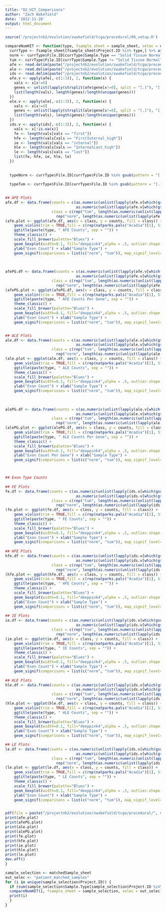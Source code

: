 ```yaml
---
title: "02_HIT_Comparisons"
author: "Zach Wakefield"
date: '2022-11-28'
output: html_document
---
```


```r
source('/projectnb2/evolution/zwakefield/tcga/procedural/00_setup.R')
```

```r
compareNumHIT <- function(type, fsample_sheet = sample_sheet, selec = out_selec) {
  currType <- fsample_sheet[fsample_sheet$Project.ID %in% type,] %>% arrange(Case.ID)
  norm <- currType$File.ID[currType$Sample.Type == "Solid Tissue Normal"]
  tum <- currType$File.ID[currType$Sample.Type != "Solid Tissue Normal"]
  afe <- read.delim(paste("/projectnb2/evolution/zwakefield/tcga/procedural/", selec, "/dfs/", type, "_afe_df.txt", sep = ""), sep = " ")
  ale <- read.delim(paste("/projectnb2/evolution/zwakefield/tcga/procedural/", selec, "/dfs/", type, "_ale_df.txt", sep = ""), sep = " ")
  ids <- read.delim(paste("/projectnb2/evolution/zwakefield/tcga/procedural/", selec, "/dfs/", type, "_id_df.txt", sep = ""), sep = " ")
  afe.v <- apply(afe[,-c(1:3)], 2, function(x) {
    vals <- x[x!=0]
    genes <- unlist(lapply(strsplit(afe$gene[x!=0], split = "[.]"), "[[", 1))
    list(length(vals), length(genes)/length(unique(genes)))
  })
  ale.v <- apply(ale[,-c(1:3)], 2, function(x) {
    vals <- x[x!=0]
    genes <- unlist(lapply(strsplit(ale$gene[x!=0], split = "[.]"), "[[", 1))
    list(length(vals), length(genes)/length(unique(genes)))
  })
  ids.v <- apply(ids[,-c(1:3)], 2, function(x) {
    vals <- x[!is.na(x)]
    fe <- length(vals[vals == "first"])
    hfe <- length(vals[vals == "FirstInternal_high"])
    ie <- length(vals[vals == "internal"])
    hle <- length(vals[vals == "InternalLast_high"])
    le <- length(vals[vals == "last"])
    list(fe, hfe, ie, hle, le)
  })
  
  
  typeNorm <- currType$File.ID[currType$File.ID %in% gsub(pattern = "[.]", replacement = "-", unlist(lapply(strsplit(colnames(afe)[-c(1:3)], split = "PSI."), "[[", 2))) & currType$Sample.Type == "Solid Tissue Normal"]
  
  typeTum <- currType$File.ID[currType$File.ID %in% gsub(pattern = "[.]", replacement = "-", unlist(lapply(strsplit(colnames(afe)[-c(1:3)], split = "PSI."), "[[", 2))) & currType$Sample.Type != "Solid Tissue Normal"]
  

## AFE Plots
afe.df <- data.frame(counts = c(as.numeric(unlist(lapply(afe.v[which(gsub(pattern = "[.]", replacement = "-", unlist(lapply(strsplit(colnames(afe)[-c(1:3)], split = "PSI."), "[[", 2))) %in% tum)], "[[", 1))),
                                as.numeric(unlist(lapply(afe.v[which(gsub(pattern = "[.]", replacement = "-", unlist(lapply(strsplit(colnames(afe)[-c(1:3)], split = "PSI."), "[[", 2))) %in% norm)], "[[", 1)))),
                     class = c(rep("tum", length(as.numeric(unlist(lapply(afe.v[which(gsub(pattern = "[.]", replacement = "-", unlist(lapply(strsplit(colnames(afe)[-c(1:3)], split = "PSI."), "[[", 2))) %in% tum)], "[[", 1))))),
                       rep("norm", length(as.numeric(unlist(lapply(afe.v[which(gsub(pattern = "[.]", replacement = "-", unlist(lapply(strsplit(colnames(afe)[-c(1:3)], split = "PSI."), "[[", 2))) %in% norm)], "[[", 1)))))))
(afe.plot <- ggplot(afe.df, aes(x = class, y = counts, fill = class)) + 
    geom_violin(trim = TRUE,fill = c(rep(natparks.pals("Acadia")[1], 512), rep(natparks.pals("Acadia")[9], 512))) + 
    ggtitle(paste(type, " AFE Counts", sep = "")) + 
    theme_classic() + 
    scale_fill_brewer(palette="Blues") +
    geom_boxplot(width=0.1, fill="deeppink4",alpha = .5, outlier.shape = NA, color = "#FFDB6D") +
    ylab("Exon Count") + xlab("Sample Type") + 
    geom_signif(comparisons = list(c("norm", "tum")), map_signif_level=TRUE))
  
  
  
afePG.df <- data.frame(counts = c(as.numeric(unlist(lapply(afe.v[which(gsub(pattern = "[.]", replacement = "-", unlist(lapply(strsplit(colnames(afe)[-c(1:3)], split = "PSI."), "[[", 2))) %in% tum)], "[[", 2))),
                                as.numeric(unlist(lapply(afe.v[which(gsub(pattern = "[.]", replacement = "-", unlist(lapply(strsplit(colnames(afe)[-c(1:3)], split = "PSI."), "[[", 2))) %in% norm)], "[[", 2)))),
                     class = c(rep("tum", length(as.numeric(unlist(lapply(afe.v[which(gsub(pattern = "[.]", replacement = "-", unlist(lapply(strsplit(colnames(afe)[-c(1:3)], split = "PSI."), "[[", 2))) %in% tum)], "[[", 2))))),
                       rep("norm", length(as.numeric(unlist(lapply(afe.v[which(gsub(pattern = "[.]", replacement = "-", unlist(lapply(strsplit(colnames(afe)[-c(1:3)], split = "PSI."), "[[", 2))) %in% norm)], "[[", 2)))))))
(afePG.plot <- ggplot(afePG.df, aes(x = class, y = counts, fill = class)) + 
    geom_violin(trim = TRUE,fill = c(rep(natparks.pals("Acadia")[1], 512), rep(natparks.pals("Acadia")[9], 512))) + 
    ggtitle(paste(type, " AFE Counts Per Gene", sep = "")) + 
    theme_classic() + 
    scale_fill_brewer(palette="Blues") +
    geom_boxplot(width=0.1, fill="deeppink4",alpha = .5, outlier.shape = NA, color = "#FFDB6D") +
    ylab("Exon Count") + xlab("Sample Type") + 
    geom_signif(comparisons = list(c("norm", "tum")), map_signif_level=TRUE))


## ALE Plots
ale.df <- data.frame(counts = c(as.numeric(unlist(lapply(ale.v[which(gsub(pattern = "[.]", replacement = "-", unlist(lapply(strsplit(colnames(afe)[-c(1:3)], split = "PSI."), "[[", 2))) %in% tum)], "[[", 1))),
                                as.numeric(unlist(lapply(ale.v[which(gsub(pattern = "[.]", replacement = "-", unlist(lapply(strsplit(colnames(afe)[-c(1:3)], split = "PSI."), "[[", 2))) %in% norm)], "[[", 1)))),
                     class = c(rep("tum", length(as.numeric(unlist(lapply(ale.v[which(gsub(pattern = "[.]", replacement = "-", unlist(lapply(strsplit(colnames(afe)[-c(1:3)], split = "PSI."), "[[", 2))) %in% tum)], "[[", 1))))),
                       rep("norm", length(as.numeric(unlist(lapply(ale.v[which(gsub(pattern = "[.]", replacement = "-", unlist(lapply(strsplit(colnames(afe)[-c(1:3)], split = "PSI."), "[[", 2))) %in% norm)], "[[", 1)))))))
(ale.plot <- ggplot(ale.df, aes(x = class, y = counts, fill = class)) + 
    geom_violin(trim = TRUE,fill = c(rep(natparks.pals("Acadia")[1], 512), rep(natparks.pals("Acadia")[9], 512))) + 
    ggtitle(paste(type, " ALE Counts", sep = "")) + 
    theme_classic() + 
    scale_fill_brewer(palette="Blues") +
    geom_boxplot(width=0.1, fill="deeppink4",alpha = .5, outlier.shape = NA, color = "#FFDB6D") +
    ylab("Exon Count") + xlab("Sample Type") + 
    geom_signif(comparisons = list(c("norm", "tum")), map_signif_level=TRUE))
  
  
  
alePG.df <- data.frame(counts = c(as.numeric(unlist(lapply(ale.v[which(gsub(pattern = "[.]", replacement = "-", unlist(lapply(strsplit(colnames(afe)[-c(1:3)], split = "PSI."), "[[", 2))) %in% tum)], "[[", 2))),
                                as.numeric(unlist(lapply(ale.v[which(gsub(pattern = "[.]", replacement = "-", unlist(lapply(strsplit(colnames(afe)[-c(1:3)], split = "PSI."), "[[", 2))) %in% norm)], "[[", 2)))),
                     class = c(rep("tum", length(as.numeric(unlist(lapply(ale.v[which(gsub(pattern = "[.]", replacement = "-", unlist(lapply(strsplit(colnames(afe)[-c(1:3)], split = "PSI."), "[[", 2))) %in% tum)], "[[", 2))))),
                       rep("norm", length(as.numeric(unlist(lapply(ale.v[which(gsub(pattern = "[.]", replacement = "-", unlist(lapply(strsplit(colnames(afe)[-c(1:3)], split = "PSI."), "[[", 2))) %in% norm)], "[[", 2)))))))
(alePG.plot <- ggplot(alePG.df, aes(x = class, y = counts, fill = class)) + 
    geom_violin(trim = TRUE,fill = c(rep(natparks.pals("Acadia")[1], 512), rep(natparks.pals("Acadia")[9], 512))) + 
    ggtitle(paste(type, " ALE Counts Per Gene", sep = "")) + 
    theme_classic() + 
    scale_fill_brewer(palette="Blues") +
    geom_boxplot(width=0.1, fill="deeppink4",alpha = .5, outlier.shape = NA, color = "#FFDB6D") +
    ylab("Exon Count Per Gene") + xlab("Sample Type") + 
    geom_signif(comparisons = list(c("norm", "tum")), map_signif_level=TRUE))



## Exon Type Counts
  
## FE Plots
fe.df <- data.frame(counts = c(as.numeric(unlist(lapply(ids.v[which(gsub(pattern = "[.]", replacement = "-", unlist(lapply(strsplit(colnames(afe)[-c(1:3)], split = "PSI."), "[[", 2))) %in% tum)], "[[", 1))),
                                as.numeric(unlist(lapply(ids.v[which(gsub(pattern = "[.]", replacement = "-", unlist(lapply(strsplit(colnames(afe)[-c(1:3)], split = "PSI."), "[[", 2))) %in% norm)], "[[", 1)))),
                     class = c(rep("tum", length(as.numeric(unlist(lapply(ids.v[which(gsub(pattern = "[.]", replacement = "-", unlist(lapply(strsplit(colnames(afe)[-c(1:3)], split = "PSI."), "[[", 2))) %in% tum)], "[[", 1))))),
                       rep("norm", length(as.numeric(unlist(lapply(ids.v[which(gsub(pattern = "[.]", replacement = "-", unlist(lapply(strsplit(colnames(afe)[-c(1:3)], split = "PSI."), "[[", 2))) %in% norm)], "[[", 1)))))))
(fe.plot <- ggplot(fe.df, aes(x = class, y = counts, fill = class)) + 
    geom_violin(trim = TRUE,fill = c(rep(natparks.pals("Acadia")[1], 512), rep(natparks.pals("Acadia")[9], 512))) + 
    ggtitle(paste(type, " FE Counts", sep = "")) + 
    theme_classic() + 
    scale_fill_brewer(palette="Blues") +
    geom_boxplot(width=0.1, fill="deeppink4",alpha = .5, outlier.shape = NA, color = "#FFDB6D") +
    ylab("Exon Count") + xlab("Sample Type") + 
    geom_signif(comparisons = list(c("norm", "tum")), map_signif_level=TRUE))
  
## HFE Plots
hfe.df <- data.frame(counts = c(as.numeric(unlist(lapply(ids.v[which(gsub(pattern = "[.]", replacement = "-", unlist(lapply(strsplit(colnames(afe)[-c(1:3)], split = "PSI."), "[[", 2))) %in% tum)], "[[", 2))),
                                as.numeric(unlist(lapply(ids.v[which(gsub(pattern = "[.]", replacement = "-", unlist(lapply(strsplit(colnames(afe)[-c(1:3)], split = "PSI."), "[[", 2))) %in% norm)], "[[", 2)))),
                     class = c(rep("tum", length(as.numeric(unlist(lapply(ids.v[which(gsub(pattern = "[.]", replacement = "-", unlist(lapply(strsplit(colnames(afe)[-c(1:3)], split = "PSI."), "[[", 2))) %in% tum)], "[[", 2))))),
                       rep("norm", length(as.numeric(unlist(lapply(ids.v[which(gsub(pattern = "[.]", replacement = "-", unlist(lapply(strsplit(colnames(afe)[-c(1:3)], split = "PSI."), "[[", 2))) %in% norm)], "[[", 2)))))))
(hfe.plot <- ggplot(hfe.df, aes(x = class, y = counts, fill = class)) + 
    geom_violin(trim = TRUE,fill = c(rep(natparks.pals("Acadia")[1], 512), rep(natparks.pals("Acadia")[9], 512))) + 
    ggtitle(paste(type, " HFE Counts", sep = "")) + 
    theme_classic() + 
    scale_fill_brewer(palette="Blues") +
    geom_boxplot(width=0.1, fill="deeppink4",alpha = .5, outlier.shape = NA, color = "#FFDB6D") +
    ylab("Exon Count") + xlab("Sample Type") + 
    geom_signif(comparisons = list(c("norm", "tum")), map_signif_level=TRUE))
  
## IE Plots
ie.df <- data.frame(counts = c(as.numeric(unlist(lapply(ids.v[which(gsub(pattern = "[.]", replacement = "-", unlist(lapply(strsplit(colnames(afe)[-c(1:3)], split = "PSI."), "[[", 2))) %in% tum)], "[[", 3))),
                                as.numeric(unlist(lapply(ids.v[which(gsub(pattern = "[.]", replacement = "-", unlist(lapply(strsplit(colnames(afe)[-c(1:3)], split = "PSI."), "[[", 2))) %in% norm)], "[[", 3)))),
                     class = c(rep("tum", length(as.numeric(unlist(lapply(ids.v[which(gsub(pattern = "[.]", replacement = "-", unlist(lapply(strsplit(colnames(afe)[-c(1:3)], split = "PSI."), "[[", 2))) %in% tum)], "[[", 3))))),
                       rep("norm", length(as.numeric(unlist(lapply(ids.v[which(gsub(pattern = "[.]", replacement = "-", unlist(lapply(strsplit(colnames(afe)[-c(1:3)], split = "PSI."), "[[", 2))) %in% norm)], "[[", 3)))))))
(ie.plot <- ggplot(ie.df, aes(x = class, y = counts, fill = class)) + 
    geom_violin(trim = TRUE,fill = c(rep(natparks.pals("Acadia")[1], 512), rep(natparks.pals("Acadia")[9], 512))) + 
    ggtitle(paste(type, " IE Counts", sep = "")) + 
    theme_classic() + 
    scale_fill_brewer(palette="Blues") +
    geom_boxplot(width=0.1, fill="deeppink4",alpha = .5, outlier.shape = NA, color = "#FFDB6D") +
    ylab("Exon Count") + xlab("Sample Type") + 
    geom_signif(comparisons = list(c("norm", "tum")), map_signif_level=TRUE))
  
## HLE Plots
hle.df <- data.frame(counts = c(as.numeric(unlist(lapply(ids.v[which(gsub(pattern = "[.]", replacement = "-", unlist(lapply(strsplit(colnames(afe)[-c(1:3)], split = "PSI."), "[[", 2))) %in% tum)], "[[", 4))),
                                as.numeric(unlist(lapply(ids.v[which(gsub(pattern = "[.]", replacement = "-", unlist(lapply(strsplit(colnames(afe)[-c(1:3)], split = "PSI."), "[[", 2))) %in% norm)], "[[", 4)))),
                     class = c(rep("tum", length(as.numeric(unlist(lapply(ids.v[which(gsub(pattern = "[.]", replacement = "-", unlist(lapply(strsplit(colnames(afe)[-c(1:3)], split = "PSI."), "[[", 2))) %in% tum)], "[[", 4))))),
                       rep("norm", length(as.numeric(unlist(lapply(ids.v[which(gsub(pattern = "[.]", replacement = "-", unlist(lapply(strsplit(colnames(afe)[-c(1:3)], split = "PSI."), "[[", 2))) %in% norm)], "[[", 4)))))))
(hle.plot <- ggplot(hle.df, aes(x = class, y = counts, fill = class)) + 
    geom_violin(trim = TRUE,fill = c(rep(natparks.pals("Acadia")[1], 512), rep(natparks.pals("Acadia")[9], 512))) + 
    ggtitle(paste(type, " HLE Counts", sep = "")) + 
    theme_classic() + 
    scale_fill_brewer(palette="Blues") +
    geom_boxplot(width=0.1, fill="deeppink4",alpha = .5, outlier.shape = NA, color = "#FFDB6D") +
    ylab("Exon Count") + xlab("Sample Type") + 
    geom_signif(comparisons = list(c("norm", "tum")), map_signif_level=TRUE))

## LE Plots
le.df <- data.frame(counts = c(as.numeric(unlist(lapply(ids.v[which(gsub(pattern = "[.]", replacement = "-", unlist(lapply(strsplit(colnames(afe)[-c(1:3)], split = "PSI."), "[[", 2))) %in% tum)], "[[", 5))),
                                as.numeric(unlist(lapply(ids.v[which(gsub(pattern = "[.]", replacement = "-", unlist(lapply(strsplit(colnames(afe)[-c(1:3)], split = "PSI."), "[[", 2))) %in% norm)], "[[", 5)))),
                     class = c(rep("tum", length(as.numeric(unlist(lapply(ids.v[which(gsub(pattern = "[.]", replacement = "-", unlist(lapply(strsplit(colnames(afe)[-c(1:3)], split = "PSI."), "[[", 2))) %in% tum)], "[[", 5))))),
                       rep("norm", length(as.numeric(unlist(lapply(ids.v[which(gsub(pattern = "[.]", replacement = "-", unlist(lapply(strsplit(colnames(afe)[-c(1:3)], split = "PSI."), "[[", 2))) %in% norm)], "[[", 5)))))))
(le.plot <- ggplot(le.df, aes(x = class, y = counts, fill = class)) + 
    geom_violin(trim = TRUE,fill = c(rep(natparks.pals("Acadia")[1], 512), rep(natparks.pals("Acadia")[9], 512))) + 
    ggtitle(paste(type, " LE Counts", sep = "")) + 
    theme_classic() + 
    scale_fill_brewer(palette="Blues") +
    geom_boxplot(width=0.1, fill="deeppink4",alpha = .5, outlier.shape = NA, color = "#FFDB6D") +
    ylab("Exon Count") + xlab("Sample Type") + 
    geom_signif(comparisons = list(c("norm", "tum")), map_signif_level=TRUE))


pdf(file = paste("/projectnb2/evolution/zwakefield/tcga/procedural/", selec, "/HIT_counts/", type, "_HITcounts.pdf", sep = ""))
print(afe.plot)
print(afePG.plot)
print(ale.plot)
print(alePG.plot)
print(fe.plot)
print(hfe.plot)
print(ie.plot)
print(hle.plot)
print(le.plot)
dev.off()
}

```








```r
sample_selection <- matchedSample_sheet
out_selec <- "patient_matched_samples"
for (i in unique(sample_selection$Project.ID)) {
  if (sum(sample_selection$Sample.Type[sample_selection$Project.ID %in% i] %in% "Solid Tissue Normal") > 1) {
  compareNumHIT(i, fsample_sheet = sample_selection, selec = out_selec)
  print(i)
  }
}
```